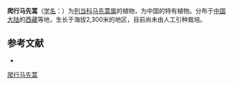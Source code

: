{{Speciesbox
| name = 爬行马先蒿
| status = 
| status_system = 
| image =
| genus = Pedicularis
| species = reptans
| authority = Tsoong
}}

'''爬行马先蒿'''（[[学名|学名]]：{{lang|la|''Pedicularis reptans''}}）为[[列当科|列当科]][[马先蒿属|马先蒿属]]的植物，为中国的特有植物。分布于[[中国大陆|中国大陆]]的[[西藏|西藏]]等地，生长于海拔2,300米的地区，目前尚未由人工引种栽培。

== 参考文献 ==
<div class="references-small">
* {{cite web| url =http://www.bioinfo.cn/db05/KmzwSpecies.php?action=view&id=21448| title =爬行马先蒿| work =《中国高等植物数据库全库》| publisher =中国科学院微生物研究所| author =昆明植物研究所| accessdate =2009-02-25| deadurl =yes| archiveurl =https://web.archive.org/web/20160305001351/http://www.bioinfo.cn/db05/KmzwSpecies.php?action=view&id=21448| archivedate =2016-03-05}}
</div>
{{Taxonbar|from=Q15231190}}

[[Category:马先蒿属|爬行马先蒿]]


{{植物小作品}}